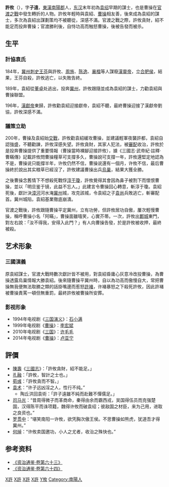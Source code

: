 '''許攸'''（{{bd|155年前後||204年或208年|}}），字'''子遠'''，[[東漢|東漢]][[南陽郡|南陽郡]]人，[[东汉|东汉]]末年初為[[袁绍|袁绍]]早期的謀士，也是曹操在[[官渡之戰|官渡之戰]]中發生轉折的人物。許攸年輕時與袁紹、[[曹操|曹操]]相友善，後來成為袁紹的謀士，多次為袁紹出謀劃策均不被聽從，深感不滿。官渡之戰之際，許攸貪財，紹不能足而投奔曹操；官渡勝利後，自恃功高而触怒曹操，後被告發而被杀。

== 生平 ==
=== 計協袁氏 ===
184年，[[冀州_(古代)|冀州]][[刺史|刺史]][[王芬|王芬]]與許攸、[[周旌|周旌]]、[[陈逸|陈逸]]、[[襄楷|襄楷]]等人謀廢[[漢靈帝|漢靈帝]]，立[[合肥侯|合肥侯]]，結果，王芬自殺，許攸逃亡，以失敗告終。

189年，袁紹從[[董卓|董卓]]处逃出，投奔[[冀州|冀州]]，許攸跟隨並成為袁紹的謀士，力勸袁紹與曹操聯盟。

196年，[[漢獻帝|漢獻帝]]東歸，許攸勸袁紹迎接獻帝，袁紹不聽，最終曹操迎接了漢獻帝劉協，許攸深感不滿。

=== 議策立助 ===
200年，曹操及袁紹始[[官渡之戰|交戰]]，許攸勸袁紹緩攻曹操，並建議輕軍夜襲許都，袁紹自認強盛，不聽勸諫，許攸深感失望。許攸貪財，其家人犯法，被[[審配|審配]]收治，許攸於是投奔曹操提供了重要情報（曹操當時裸腳迎接許攸），據《三國志·武帝紀·註釋·曹瞞傳》記載許攸問曹操糧草可支撐多久，曹操說可支撐一年，許攸還堅定地認為不是，曹操说只能撐半年，许攸仍然不信，曹操说還有一個月，许攸不信，最后曹操終於說出其实粮草已經沒了，許攸建議曹操出兵[[烏巢|烏巢]]，結果大獲全勝。

之後曹操念舊情下不想殺死戰俘[[淳于瓊|淳于瓊]]，許攸覺得其會因為鼻子被割下而懷恨曹操，並以「明旦鉴于镜，此益不忘人。」此建言令曹操回心轉意，斬淳于瓊。袁紹死後，獻計決[[漳河|漳河]]河水淹[[冀州|冀州]]城，攻克該城，令袁紹之子[[袁尚|袁尚]]兵敗逃亡，斬審配首。冀州城陷，袁紹基業徹底崩潰。

官渡之戰後，許攸跟隨曹操平定冀州，立有功勞，但許攸居功自傲，屢次輕慢曹操，稱呼曹操小名「阿瞞」，曹操面雖嘻笑，心實芥蒂。一次，許攸出[[鄴城|鄴城]]東門，對左右說：「汝不得我，安得入此門？」有人向曹操告發，於是許攸被收押，最終被殺。

==艺术形象==
===三國演義===
原袁紹謀士，官渡大戰時數次獻計皆不被用，對袁紹昏庸心灰意冷改投曹操，為曹操透露烏巢情報大勝袁紹。後來隨曹操平冀州時，自以為功高而傲慢自大，常把曹操無我便無法取勝之類的話掛嘴邊而惹怒[[許褚|許褚]]，许褚暴怒之下殺死許攸，因此許褚被曹操責罵一頓但無重罰，最終許攸被曹操所安葬。

===影视形象===
* 1994年电视剧《[[三国演义_(电视剧)|三国演义]]》：[[石小满|石小满]]
* 1999年电视剧《[[曹操_(1999年电视剧)|曹操]]》：[[李宏斌|李宏斌]]
* 2010年电视剧《[[三国_(电视剧)|三国]]》：[[许毛毛|许毛毛]]
* 2014年电视剧《[[曹操_(电视剧)|曹操]]》：[[卢亚宁|卢亚宁]]

==評價==
*[[陳壽|陳壽]]《[[三國志|三國志]]》：「許攸貪財，紹不能足。」
*[[孔融|孔融]]：「許攸，智計之士也。」
*[[荀彧|荀彧]]：「許攸貪而不智。」
*[[袁术|袁术]]：“许子远凶淫之人，性行不纯。”
**陶丘洪回袁術：「許子遠雖不純而赴難不憚儒足。」
*[[司马光|司马光]]：“昔周得微子而革商命，秦得由余而霸西戎，吴国得伍员而克强楚国，汉得陈平而诛项籍，魏得许攸而破袁绍；彼敌国之材臣，来为己用，进取之良资也。” 
*[[罗贯中|罗贯中]]：“堪笑南阳一许攸，欲凭胸次傲王侯。不思曹操如熊虎，犹道吾才得冀州。”
*[[何焯|何焯]]：“许攸卖国邀功，小人之尤者，收治之殊快也。”

==参考资料==
*[http://www.guoxue.com/shibu/zztj/content/zztj_063.htm 《资治通鉴·卷第六十三》] {{Wayback|url=http://www.guoxue.com/shibu/zztj/content/zztj_063.htm |date=20200612181542 }}
*[http://www.guoxue.com/shibu/zztj/content/zztj_064.htm 《资治通鉴·卷第六十四》]


[[Category:東汉政治人物|X許]]
[[Category:三国政治人物|X許]]
[[Category:三国被處決者|X許]]
[[Category:204年逝世|X許]]
[[Category:許姓|Y攸]]
[[Category:南陽人|Category:南陽人]]